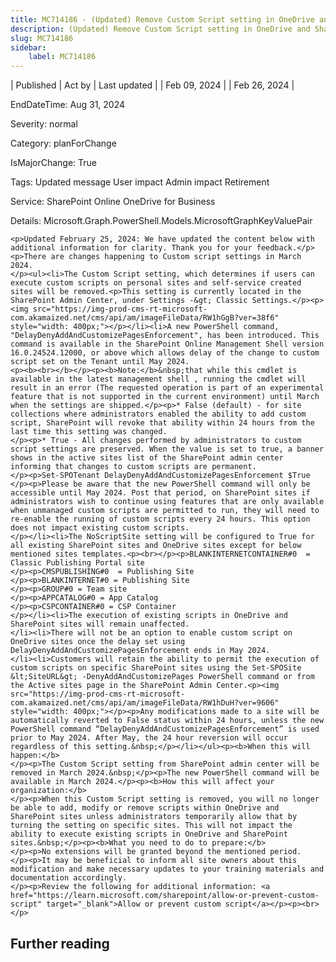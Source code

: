 ```yaml
---
title: MC714186 - (Updated) Remove Custom Script setting in OneDrive and SharePoint web
description: (Updated) Remove Custom Script setting in OneDrive and SharePoint web
slug: MC714186
sidebar:
    label: MC714186
---
```



| Published | Act by | Last updated |
| Feb 09, 2024 |  | Feb 26, 2024 |

EndDateTime: Aug 31, 2024

Severity: normal

Category: planForChange

IsMajorChange: True

Tags: Updated message User impact Admin impact Retirement

Service: SharePoint Online OneDrive for Business

Details: Microsoft.Graph.PowerShell.Models.MicrosoftGraphKeyValuePair

```
<p>Updated February 25, 2024: We have updated the content below with additional information for clarity. Thank you for your feedback.</p><p>There are changes happening to Custom script settings in March 2024. 
</p><ul><li>The Custom Script setting, which determines if users can execute custom scripts on personal sites and self-service created sites will be removed.<p>This setting is currently located in the SharePoint Admin Center, under Settings -&gt; Classic Settings.</p><p><img src="https://img-prod-cms-rt-microsoft-com.akamaized.net/cms/api/am/imageFileData/RW1hGgB?ver=38f6" style="width: 400px;"></p></li><li>A new PowerShell command, "DelayDenyAddAndCustomizePagesEnforcement", has been introduced. This command is available in the SharePoint Online Management Shell version 16.0.24524.12000, or above which allows delay of the change to custom script set on the Tenant until May 2024.
<p><b><br></b></p><p><b>Note:</b>&nbsp;that while this cmdlet is available in the latest management shell , running the cmdlet will result in an error (The requested operation is part of an experimental feature that is not supported in the current environment) until March when the settings are shipped.</p><p>* False (default) - for site collections where administrators enabled the ability to add custom script, SharePoint will revoke that ability within 24 hours from the last time this setting was changed.
</p><p>* True - All changes performed by administrators to custom script settings are preserved. When the value is set to true, a banner shows in the active sites list of the SharePoint admin center informing that changes to custom scripts are permanent.
</p><p>Set-SPOTenant DelayDenyAddAndCustomizePagesEnforcement $True
</p><p>Please be aware that the new PowerShell command will only be accessible until May 2024. Post that period, on SharePoint sites if administrators wish to continue using features that are only available when unmanaged custom scripts are permitted to run, they will need to re-enable the running of custom scripts every 24 hours. This option does not impact existing custom scripts.
</p></li><li>The NoScriptSite setting will be configured to True for all existing SharePoint sites and OneDrive sites except for below mentioned sites templates.<p><br></p><p>BLANKINTERNETCONTAINER#0  = Classic Publishing Portal site
</p><p>CMSPUBLISHING#0  = Publishing Site
</p><p>BLANKINTERNET#0 = Publishing Site
</p><p>GROUP#0 = Team site
</p><p>APPCATALOG#0 = App Catalog
</p><p>CSPCONTAINER#0 = CSP Container
</p></li><li>The execution of existing scripts in OneDrive and SharePoint sites will remain unaffected.
</li><li>There will not be an option to enable custom script on OneDrive sites once the delay set using DelayDenyAddAndCustomizePagesEnforcement ends in May 2024.
</li><li>Customers will retain the ability to permit the execution of custom scripts on specific SharePoint sites using the Set-SPOSite &lt;SiteURL&gt; -DenyAddAndCustomizePages PowerShell command or from the Active sites page in the SharePoint Admin Center.<p><img src="https://img-prod-cms-rt-microsoft-com.akamaized.net/cms/api/am/imageFileData/RW1hDuH?ver=9606" style="width: 400px;"></p><p>Any modifications made to a site will be automatically reverted to False status within 24 hours, unless the new PowerShell command “DelayDenyAddAndCustomizePagesEnforcement” is used prior to May 2024. After May, the 24 hour reversion will occur regardless of this setting.&nbsp;</p></li></ul><p><b>When this will happen:</b>
</p><p>The Custom Script setting from SharePoint admin center will be removed in March 2024.&nbsp;</p><p>The new PowerShell command will be available in March 2024.</p><p><b>How this will affect your organization:</b>
</p><p>When this Custom Script setting is removed, you will no longer be able to add, modify or remove scripts within OneDrive and SharePoint sites unless administrators temporarily allow that by turning the setting on specific sites. This will not impact the ability to execute existing scripts in OneDrive and SharePoint sites.&nbsp;</p><p><b>What you need to do to prepare:</b>
</p><p>No extensions will be granted beyond the mentioned period.
</p><p>It may be beneficial to inform all site owners about this modification and make necessary updates to your training materials and documentation accordingly.
</p><p>Review the following for additional information: <a href="https://learn.microsoft.com/sharepoint/allow-or-prevent-custom-script" target="_blank">Allow or prevent custom script</a></p><p><br></p>
```

## Further reading
